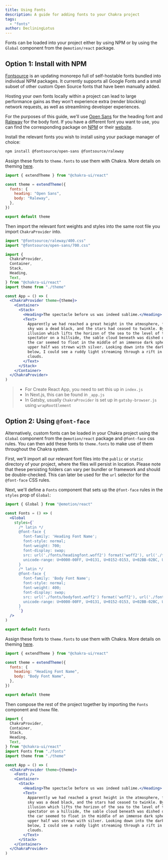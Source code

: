 ```yaml
---
title: Using Fonts
description: A guide for adding fonts to your Chakra project
tags:
  - "fonts"
author: DecliningLotus
---
```


Fonts can be loaded into your project either by using NPM or by using the `Global` component from the `@emotion/react` package.

## Option 1: Install with NPM

[Fontsource](https://github.com/fontsource/fontsource) is an updating monorepo full of self-hostable fonts bundled into individual NPM packages. It currently supports all Google Fonts and a small subset of other custom Open Source fonts that have been manually added.

Hosting your own fonts locally within a project can lead to large performance gains as they won't experience extra (render blocking) network requests, as well as streamlining developer experiences.

For the purposes of this guide, we'll use [Open Sans](https://fonts.google.com/specimen/Open+Sans) for the heading font and [Raleway](https://fonts.google.com/specimen/Raleway) for the body font. If you have a different font you want to use, you can find the corresponding package on [NPM](https://www.npmjs.com/search?q=fontsource) or their [website](https://fontsource.org/).

Install the relevant fonts you wish to install using your package manager of choice:

```bash
npm install @fontsource/open-sans @fontsource/raleway
```

Assign these fonts to `theme.fonts` to use them with Chakra. More details on theming [here](/docs/theming/customize-theme).

```jsx live=false
import { extendTheme } from "@chakra-ui/react"

const theme = extendTheme({
  fonts: {
    heading: "Open Sans",
    body: "Raleway",
  },
})

export default theme
```

Then import the relevant font weights and styles into the same root file you import `ChakraProvider` into.

```jsx live=false
import "@fontsource/raleway/400.css"
import "@fontsource/open-sans/700.css"

import {
  ChakraProvider,
  Container,
  Stack,
  Heading,
  Text,
} from "@chakra-ui/react"
import theme from "./theme"

const App = () => (
  <ChakraProvider theme={theme}>
    <Container>
      <Stack>
        <Heading>The spectacle before us was indeed sublime.</Heading>
        <Text>
          Apparently we had reached a great height in the atmosphere, for the
          sky was a dead black, and the stars had ceased to twinkle. By the same
          illusion which lifts the horizon of the sea to the level of the
          spectator on a hillside, the sable cloud beneath was dished out, and
          the car seemed to float in the middle of an immense dark sphere, whose
          upper half was strewn with silver. Looking down into the dark gulf
          below, I could see a ruddy light streaming through a rift in the
          clouds.
        </Text>
      </Stack>
    </Container>
  </ChakraProvider>
)
```

> - For Create React App, you need to set this up in `index.js`
> - In Next.js, this can be found in `_app.js`
> - In Gatsby, usually `ChakraProvider` is set up in `gatsby-browser.js` using `wrapRootElement`

## Option 2: Using `@font-face`

Alternatively, custom fonts can be loaded in your Chakra project using the `Global` component from the `@emotion/react` package and `@font-face` css rules. You can then add these fonts to `theme.fonts` to make use of them throughout the Chakra system.

First, we'll import all our relevant font files into the `public` or `static` directory of your project, where the files will persist in location. Please note that these persisting folders can vary per bundler or framework and should be double-checked. This can later be used for the `url` selector for the `@font-face` CSS rules.

Next, we'll define a `Fonts` component that sets up the `@font-face` rules in the `styles` prop of `Global`:

```jsx live=false
import { Global } from "@emotion/react"

const Fonts = () => (
  <Global
    styles={`
      /* latin */
      @font-face {
        font-family: 'Heading Font Name';
        font-style: normal;
        font-weight: 700;
        font-display: swap;
        src: url('./fonts/headingfont.woff2') format('woff2'), url('./fonts/headingfont.woff') format('woff');
        unicode-range: U+0000-00FF, U+0131, U+0152-0153, U+02BB-02BC, U+02C6, U+02DA, U+02DC, U+2000-206F, U+2074, U+20AC, U+2122, U+2191, U+2193, U+2212, U+2215, U+FEFF, U+FFFD;
      }
      /* latin */
      @font-face {
        font-family: 'Body Font Name';
        font-style: normal;
        font-weight: 400;
        font-display: swap;
        src: url('./fonts/bodyfont.woff2') format('woff2'), url('./fonts/bodyfont.woff') format('woff');
        unicode-range: U+0000-00FF, U+0131, U+0152-0153, U+02BB-02BC, U+02C6, U+02DA, U+02DC, U+2000-206F, U+2074, U+20AC, U+2122, U+2191, U+2193, U+2212, U+2215, U+FEFF, U+FFFD;
      }
      `}
  />
)

export default Fonts
```

Assign these fonts to `theme.fonts` to use them with Chakra. More details on theming [here](/docs/theming/customize-theme).

```jsx live=false
import { extendTheme } from "@chakra-ui/react"

const theme = extendTheme({
  fonts: {
    heading: "Heading Font Name",
    body: "Body Font Name",
  },
})

export default theme
```

Then compose the rest of the project together by importing the `Fonts` component and `theme` file.

```jsx live=false
import {
  ChakraProvider,
  Container,
  Stack,
  Heading,
  Text,
} from "@chakra-ui/react"
import Fonts from "./fonts"
import theme from "./theme"

const App = () => (
  <ChakraProvider theme={theme}>
    <Fonts />
    <Container>
      <Stack>
        <Heading>The spectacle before us was indeed sublime.</Heading>
        <Text>
          Apparently we had reached a great height in the atmosphere, for the
          sky was a dead black, and the stars had ceased to twinkle. By the same
          illusion which lifts the horizon of the sea to the level of the
          spectator on a hillside, the sable cloud beneath was dished out, and
          the car seemed to float in the middle of an immense dark sphere, whose
          upper half was strewn with silver. Looking down into the dark gulf
          below, I could see a ruddy light streaming through a rift in the
          clouds.
        </Text>
      </Stack>
    </Container>
  </ChakraProvider>
)
```
